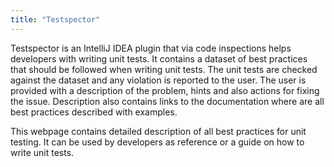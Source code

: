 ```yaml
---
title: "Testspector"
---
```


Testspector is an IntelliJ IDEA plugin that via code inspections helps developers with writing unit tests. It contains a dataset of best practices that should be followed when writing unit tests.
The unit tests are checked against the dataset and any violation is reported to the user. The user is provided with a description of the problem, hints and also actions for fixing the issue.
Description also contains links to the documentation where are all best practices described with examples.

This webpage contains detailed description of all best practices for unit testing. It can be used by developers as reference or a guide on how to write unit tests.
